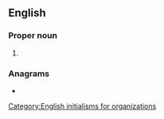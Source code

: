 {{also|yhä}}
==English==

===Proper noun===
{{en-proper noun}}

# {{initialism of|en|{{w|Youth Hostels Association}}}}

===Anagrams===
* {{anagrams|en|a=ahy|AYH|Hay|Yah|hay|yah}}

[[Category:English initialisms for organizations]]